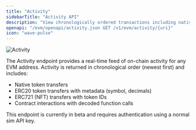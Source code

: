 ```yaml
---
title: "Activity"
sidebarTitle: "Activity API"
description: "View chronologically ordered transactions including native transfers, ERC20 movements, NFT transfers, and decoded contract interactions."
openapi: "/evm/openapi/activity.json GET /v1/evm/activity/{uri}"
icon: "wave-pulse"
---
```


<Frame>
  <img
    src="/images/evm/activity.svg"
    alt="Activity"
    title="Activity"
    className="mx-auto"
    style={{ width:"100%" }}
  />
</Frame>

The Activity endpoint provides a real-time feed of on-chain activity for any EVM address. Activity is returned in chronological order (newest first) and includes:

- Native token transfers
- ERC20 token transfers with metadata (symbol, decimals)
- ERC721 (NFT) transfers with token IDs
- Contract interactions with decoded function calls

<Note>
  This endpoint is currently in beta and requires authentication using a normal sim API key.
</Note>
